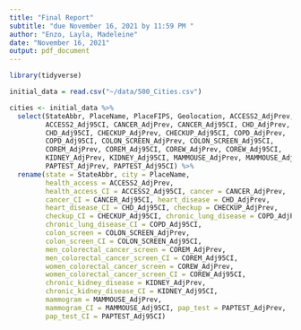 ```yaml
---
title: "Final Report"
subtitle: "due November 16, 2021 by 11:59 PM "
author: "Enzo, Layla, Madeleine"
date: "November 16, 2021"
output: pdf_document
---
```


```r
library(tidyverse)

initial_data = read.csv("~/data/500_Cities.csv")

cities <- initial_data %>%
  select(StateAbbr, PlaceName, PlaceFIPS, Geolocation, ACCESS2_AdjPrev, 
         ACCESS2_Adj95CI, CANCER_AdjPrev, CANCER_Adj95CI, CHD_AdjPrev, 
         CHD_Adj95CI, CHECKUP_AdjPrev, CHECKUP_Adj95CI, COPD_AdjPrev, 
         COPD_Adj95CI, COLON_SCREEN_AdjPrev, COLON_SCREEN_Adj95CI, 
         COREM_AdjPrev, COREM_Adj95CI, COREW_AdjPrev, COREW_Adj95CI, 
         KIDNEY_AdjPrev, KIDNEY_Adj95CI, MAMMOUSE_AdjPrev, MAMMOUSE_Adj95CI, 
         PAPTEST_AdjPrev, PAPTEST_Adj95CI) %>%
  rename(state = StateAbbr, city = PlaceName, 
         health_access = ACCESS2_AdjPrev, 
         health_access_CI = ACCESS2_Adj95CI, cancer = CANCER_AdjPrev, 
         cancer_CI = CANCER_Adj95CI, heart_disease = CHD_AdjPrev, 
         heart_disease_CI = CHD_Adj95CI, checkup = CHECKUP_AdjPrev, 
         checkup_CI = CHECKUP_Adj95CI, chronic_lung_disease = COPD_AdjPrev,
         chronic_lung_disease_CI = COPD_Adj95CI, 
         colon_screen = COLON_SCREEN_AdjPrev, 
         colon_screen_CI = COLON_SCREEN_Adj95CI, 
         men_colorectal_cancer_screen = COREM_AdjPrev, 
         men_colorectal_cancer_screen_CI = COREM_Adj95CI, 
         women_colorectal_cancer_screen = COREW_AdjPrev, 
         women_colorectal_cancer_screen_CI = COREW_Adj95CI, 
         chronic_kidney_disease = KIDNEY_AdjPrev, 
         chronic_kidney_disease_CI = KIDNEY_Adj95CI, 
         mammogram = MAMMOUSE_AdjPrev, 
         mammogram_CI = MAMMOUSE_Adj95CI, pap_test = PAPTEST_AdjPrev, 
         pap_test_CI = PAPTEST_Adj95CI)
``` 

